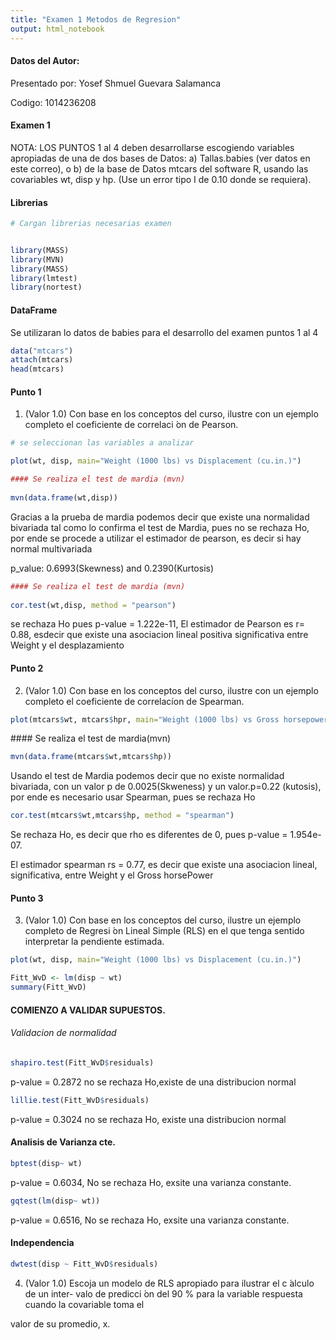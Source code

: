 ```yaml
---
title: "Examen 1 Metodos de Regresion"
output: html_notebook
---
```


#### Datos del Autor:
Presentado por: Yosef Shmuel Guevara Salamanca

Codigo: 1014236208

#### Examen 1

NOTA: LOS PUNTOS 1 al 4 deben desarrollarse escogiendo variables apropiadas de una
de dos bases de Datos: a) Tallas.babies (ver datos en este correo), o b) de la base de Datos
mtcars del software R, usando las covariables wt, disp y hp. (Use un error tipo I de 0.10
donde se requiera).

#### Librerias
```r

# Cargan librerias necesarias examen


library(MASS)
library(MVN)
library(MASS)
library(lmtest)
library(nortest)
```

#### DataFrame

Se utilizaran lo datos de babies para el desarrollo del examen puntos 1 al 4


```r


data("mtcars")
attach(mtcars)
head(mtcars)
```

#### Punto 1

1. (Valor 1.0) Con base en los conceptos del curso, ilustre con un ejemplo completo el
coeficiente de correlaci ́on de Pearson.



```r
# se seleccionan las variables a analizar

plot(wt, disp, main="Weight (1000 lbs) vs Displacement (cu.in.)")


```
 
 
```r
#### Se realiza el test de mardia (mvn)
 
mvn(data.frame(wt,disp))


```
Gracias a la prueba de mardia podemos decir que existe una normalidad bivariada tal como lo confirma el test de Mardia, pues no se rechaza Ho, por ende se procede a utilizar el estimador de pearson, es decir si hay normal multivariada

p_value: 0.6993(Skewness) and 0.2390(Kurtosis)


```r

#### Se realiza el test de mardia (mvn)
 
cor.test(wt,disp, method = "pearson")
```
se rechaza Ho pues p-value = 1.222e-11, El estimador de Pearson es  r= 0.88, esdecir que existe una asociacion lineal positiva  significativa entre Weight y el desplazamiento

#### Punto 2

2. (Valor 1.0) Con base en los conceptos del curso, ilustre con un ejemplo completo el
coeficiente de correlacíon de Spearman.


```r

plot(mtcars$wt, mtcars$hpr, main="Weight (1000 lbs) vs Gross horsepower")

```
 #### Se realiza el test de mardia(mvn)

```r

mvn(data.frame(mtcars$wt,mtcars$hp))

```

Usando el test de Mardia podemos decir que no existe normalidad bivariada, con un valor p de 0.0025(Skweness) y un valor.p=0.22 (kutosis), por ende es necesario usar Spearman, pues se rechaza Ho



```r
cor.test(mtcars$wt,mtcars$hp, method = "spearman")
```
Se rechaza Ho,  es decir que rho es diferentes de 0, pues p-value = 1.954e-07.

El estimador spearman rs = 0.77, es decir que existe una asociacion lineal, significativa, entre Weight y el Gross horsePower

#### Punto 3

3. (Valor 1.0) Con base en los conceptos del curso, ilustre un ejemplo completo de
Regresi ́on Lineal Simple (RLS) en el que tenga sentido interpretar la pendiente
estimada.


```r
plot(wt, disp, main="Weight (1000 lbs) vs Displacement (cu.in.)")
```


```r
Fitt_WvD <- lm(disp ~ wt)
summary(Fitt_WvD)

```
#### COMIENZO A VALIDAR SUPUESTOS.

###### Validacion de normalidad
```r

shapiro.test(Fitt_WvD$residuals)
```
p-value = 0.2872 no se rechaza Ho,existe de una distribucion normal
```r
lillie.test(Fitt_WvD$residuals)
```

p-value = 0.3024 no se rechaza Ho, existe una distribucion normal

#### Analisis de Varianza cte.

```r
bptest(disp~ wt)
```
p-value = 0.6034, No se rechaza Ho, exsite una varianza constante.
```r

gqtest(lm(disp~ wt))

```
p-value = 0.6516, No se rechaza Ho, exsite una varianza constante.

#### Independencia

```r
dwtest(disp ~ Fitt_WvD$residuals)
```

4. (Valor 1.0) Escoja un modelo de RLS apropiado para ilustrar el c ́alculo de un inter-
valo de predicci ́on del 90 % para la variable respuesta cuando la covariable toma el

valor de su promedio, x.